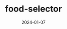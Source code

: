 ---
title: "food-selector"
date: "2024-01-07"
description: "Food selector automation"
repo: "https://github.com/jagmitg/food-selector"
tags: [JavaScript, CSS, HTML]
draft: false
---